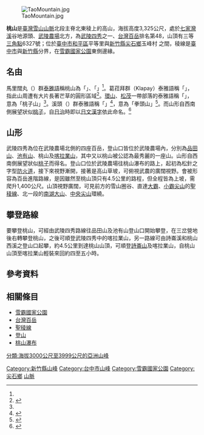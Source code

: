 {{Infobox Mountain
| 名稱 =桃山 
| native_name = {{lang-tay|Tumaw Miquy}}（葛菈拜群）；{{lang|tay|Rgyax Tqirux}}（斯卡瑤群、斯拉茂群）；{{lang|tay|B'bu' Qba}}（溪頭群）；{{lang|tay|B'bu Ruyu}}、{{lang|tay|B'bu Sbuyug}}（馬里闊丸群）
| 照片 =Mt Tao summit seen from Wuling Farm.jpg
| 照片說明 =
| 海拔 = {{convert|3325|m|ft|0}}
| listing = [[台灣百岳|台灣百岳]]、[[武陵四秀|武陵四秀]]
| 位置 = {{TWN}}[[台中市|台中市]][[和平區_(臺中市)|和平區]]與[[新竹縣|新竹縣]][[尖石鄉|尖石鄉]]
| 山脈 =[[雪山山脈|雪山山脈]]
| prominence ={{convert|197|m|ft|0}}
| 座標 ={{coord|24|25|57.47|N|121|18|17.64|E|type:mountain_region:TW|display=inline=title}}
| 地形圖 = 
| 類別 =
| 年齡 = 
| 最近噴發 =
| 首次登頂 =
| 最容易的攀登路線 =
| pushpin_map = Taiwan
| pushpin_map_caption = 桃山的位置
}}
[[File:TaoMountain.jpg|thumb]]

'''桃山'''是[[臺灣|臺灣]][[雪山山脈|雪山山脈]]北段主脊北東稜上的高山，海拔高度3,325公尺，處於[[七家灣溪|七家灣溪]]谷地源頭、[[武陵農場|武陵農場]]北方，為[[武陵四秀|武陵四秀]]之一、[[台灣百岳|台灣百岳]]排名第48，山頂有三等[[三角點|三角點]]6327號；位於[[臺中市|臺中市]][[和平區_(台灣)|和平區]]平等里與[[新竹縣|新竹縣]][[尖石鄉|尖石鄉]]玉峰村<!--秀巒村-->之間，稜線是[[臺中市|臺中市]]與[[新竹縣|新竹縣]]分界，在[[雪霸國家公園|雪霸國家公園]]東側邊緣。

==名由==
馬里闊丸（{{lang|tay|Mrqwang}}）群[[泰雅語|泰雅語]]稱桃山為「{{lang|tay|B'bu Ruyu}}」、「{{lang|tay|B'bu Sbuyug}}」<ref name="tay_2014"/>{{rp|152}}。葛菈拜群（Klapay）泰雅語稱「{{lang|tay|Tumaw Miquy}}」，指此山周遭有大片長著芒草的圓形區域<ref name = spnp>{{cite report | author = 楊忠義 | year = 2019 | title = 雪霸國家公園園區山川古蹟之傳統名稱（泰雅族）先期調查計畫案 期末報告書 | publisher = 雪霸國家公園管理處 | pages = 1-103 | url = https://syuejian.spnp.gov.tw/Upload/ResultReport/20200121104747_1081226%E9%9B%AA%E9%9C%B8%E5%9C%8B%E5%AE%B6%E5%85%AC%E5%9C%92%E5%9C%92%E5%8D%80%E5%B1%B1%E5%B7%9D%E5%8F%A4%E8%B9%9F%E4%B9%8B%E5%82%B3%E7%B5%B1%E5%90%8D%E7%A8%B1%E6%9C%9F%E6%9C%AB%E5%A0%B1%E5%91%8A%E6%AA%94.pdf | date =  | access-date = 2022-01-04 | archive-date = 2022-01-04 | archive-url = https://web.archive.org/web/20220104103312/https://syuejian.spnp.gov.tw/Upload/ResultReport/20200121104747_1081226%E9%9B%AA%E9%9C%B8%E5%9C%8B%E5%AE%B6%E5%85%AC%E5%9C%92%E5%9C%92%E5%8D%80%E5%B1%B1%E5%B7%9D%E5%8F%A4%E8%B9%9F%E4%B9%8B%E5%82%B3%E7%B5%B1%E5%90%8D%E7%A8%B1%E6%9C%9F%E6%9C%AB%E5%A0%B1%E5%91%8A%E6%AA%94.pdf | dead-url = no }}</ref>{{rp|38}}。[[環山部落|環山]]、[[松茂部落|松茂]]一帶部落的泰雅語稱「{{lang|tay|Rgyax Tqirux}}」，意為「桃子山」<ref name = spnp/>{{rp|38}}。溪頭（{{lang|tay|Mnibu}}）群泰雅語稱「{{lang|tay|B'bu Qba}}」<ref name="tay_2014">{{cite journal | author = 林益仁、王信翰 | title = 自然資源的治理──一個泰雅族的模式初探 | journal = 台灣原住民族研究學報 | volume = 4 | issue = 4 | year = 2014 | issn = 2308-3263 | pages = 139-172 | url = https://tpl.ncl.edu.tw/NclService/pdfdownload?filePath=lV8OirTfsslWcCxIpLbUfo-kgPoIGYc2jvKNMr_RoQPVR5_war1T3WCiokqpURMz&imgType=Bn5sH4BGpJw=&key=f4zBvVcrMJ6GiigecEYxTtzllT36RzewHxjrtmvQbYgeVVU9OyINO4qBZJhLTxWd&xmlId=0006796996 }}</ref>{{rp|158}}，意為「拳頭山」<ref name="戶外版百岳全集第二代">{{cite book |title=第二世代台灣-{百岳}-全集 |author1=百岳2.0小組 |editor=陳遠建 |edition=初版 |date=2007-08-31 |location=台北市 |publisher=戶外生活 |isbn=978-986-6994-39-5}}</ref>{{rp|上冊59-60}}。而山形自西南側展望狀似[[桃子|桃子]]，自[[台灣日治|日治]]時即以[[日文漢字|日文漢字]]依此命名。<ref name="huzu_1907">{{cite map |author1=[[臺灣總督府|臺灣總督府]]民政部警察本署 |script-title=ja:ピヤナン社 |series=蕃地地形圖 田尾 第2號 |scale=[五萬分一] |language=ja |origyear=1915年8月測圖 1916年12月製版 |date=1936-01-20 |location=臺北州臺北市 |publisher=[[臺灣日日新報|臺灣日日新報]]社 |via=[[國立台灣大學圖書館|國立台灣大學圖書館]] 數位化館藏 |url=https://ntu.primo.exlibrisgroup.com/view/UniversalViewer/886NTU_INST/12283870720004786#?c=0&m=0&s=0&cv=0&xywh=700%2C1383%2C1040%2C408 |quote=桃山 11188}}</ref>

==山形==
武陵四秀為位在武陵農場北側的四座百岳，登山口皆位於武陵農場內，分別為[[品田山|品田山]]、[[池有山|池有山]]、桃山及[[喀拉業山|喀拉業山]]，其中又以桃山被公認為最秀麗的一座山。山形自西南側展望狀似[[桃子|桃子]]而得名。登山口位於武陵農場往桃山瀑布的路上，起初為松針之字型[[防火道|防火道]]，接下來視野漸開，接著是高山草坡，可俯視武農的廣闊視野。會被形容為百岳進階路線，是因雖然至桃山頂只有4.5公里的路程，但全程皆為上坡，需爬升1,400公尺。山頂視野廣闊，可見前方的雪山圈谷、直達[[大霸尖山|大霸]]、[[小霸尖山|小霸尖山]]的[[聖稜線|聖稜線]]、北一段的[[南湖大山|南湖大山]]、[[中央尖山|中央尖山]]環繞。

==攀登路線==
要攀登桃山，可經由武陵四秀路線往品田山及池有山登山口開始攀登，在三岔營地後右轉攀登桃山，之後可順登武陵四秀中的喀拉業山，另一路線可由詩崙溪和桃山西溪之登山口起攀，約4.5公里到達桃山山頂，可順登[[詩崙山|詩崙山]]及喀拉業山，自桃山山頂至喀拉業山輕裝來回約四至五小時。

==參考資料==
{{reflist}}

==相關條目==
{{commons category|Tao Mountain}}
* [[雪霸國家公園|雪霸國家公園]]
* [[台灣百岳|台灣百岳]]
* [[聖稜線|聖稜線]]
* [[登山|登山]]
* [[桃山瀑布|桃山瀑布]]

{{Taiwan Top 100 Peaks}}
[[Category:新竹縣山峰|Category:新竹縣山峰]]
[[Category:台中市山峰|Category:台中市山峰]]
[[Category:雪霸國家公園|Category:雪霸國家公園]]
[[Category:尖石鄉|Category:尖石鄉]]
[[Category:和平區地理_(臺灣)|山脈]]
[[分類:海拔3000公尺至3999公尺的亞洲山峰|分類:海拔3000公尺至3999公尺的亞洲山峰]]